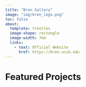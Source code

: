 ```yaml
---
title: "Bren Gallery"
image: "img/bren_logo.png"
toc: false
about:
  template: trestles
  image-shape: rectangle
  image-width: 7em
  links:
    - text: Official Website
      href: https://bren.ucsb.edu
---
```


# Featured Projects

